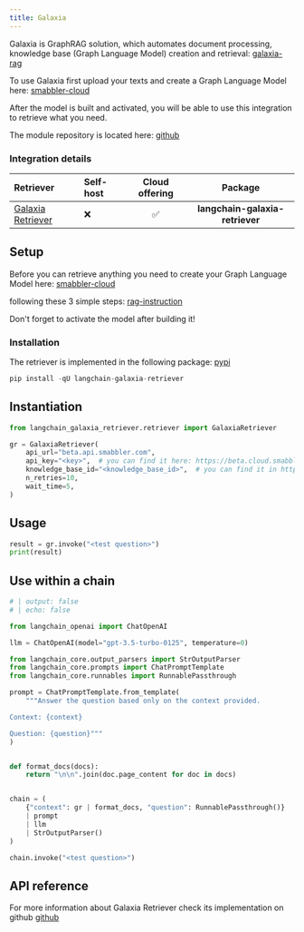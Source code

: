 ```yaml
---
title: Galaxia
---
```


Galaxia is GraphRAG solution, which automates document processing, knowledge base (Graph Language Model) creation and retrieval:
[galaxia-rag](https://smabbler.gitbook.io/smabbler/api-rag/smabblers-api-rag)

To use Galaxia first upload your texts and create a Graph Language Model here: [smabbler-cloud](https://beta.cloud.smabbler.com)

After the model is built and activated, you will be able to use this integration to retrieve what you need.

The module repository is located here: [github](https://github.com/rrozanski-smabbler/galaxia-langchain)

### Integration details

| Retriever | Self-host | Cloud offering | Package |
| :--- | :--- | :---: | :---: |
[Galaxia Retriever](https://github.com/rrozanski-smabbler/galaxia-langchain) | ❌ | ✅ | __langchain-galaxia-retriever__ |

## Setup

Before you can retrieve anything you need to create your Graph Language Model here: [smabbler-cloud](https://beta.cloud.smabbler.com)

following these 3 simple steps: [rag-instruction](https://smabbler.gitbook.io/smabbler/api-rag/build-rag-model-in-3-steps)

Don't forget to activate the model after building it!

### Installation

The retriever is implemented in the following package: [pypi](https://pypi.org/project/langchain-galaxia-retriever/)

```python
pip install -qU langchain-galaxia-retriever
```

## Instantiation

```python
from langchain_galaxia_retriever.retriever import GalaxiaRetriever

gr = GalaxiaRetriever(
    api_url="beta.api.smabbler.com",
    api_key="<key>",  # you can find it here: https://beta.cloud.smabbler.com/user/account
    knowledge_base_id="<knowledge_base_id>",  # you can find it in https://beta.cloud.smabbler.com , in the model table
    n_retries=10,
    wait_time=5,
)
```

## Usage

```python
result = gr.invoke("<test question>")
print(result)
```

## Use within a chain

```python
# | output: false
# | echo: false

from langchain_openai import ChatOpenAI

llm = ChatOpenAI(model="gpt-3.5-turbo-0125", temperature=0)
```

```python
from langchain_core.output_parsers import StrOutputParser
from langchain_core.prompts import ChatPromptTemplate
from langchain_core.runnables import RunnablePassthrough

prompt = ChatPromptTemplate.from_template(
    """Answer the question based only on the context provided.

Context: {context}

Question: {question}"""
)


def format_docs(docs):
    return "\n\n".join(doc.page_content for doc in docs)


chain = (
    {"context": gr | format_docs, "question": RunnablePassthrough()}
    | prompt
    | llm
    | StrOutputParser()
)
```

```python
chain.invoke("<test question>")
```

## API reference

For more information about Galaxia Retriever check its implementation on github [github](https://github.com/rrozanski-smabbler/galaxia-langchain)
